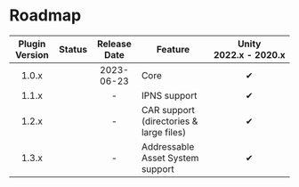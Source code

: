 
# Roadmap

| Plugin Version |    Status     | Release Date | Feature                                 | Unity<br/><nobr>2022.x - 2020.x</nobr> |
|:--------------:|:-------------:|:------------:|-----------------------------------------|:--------------------------------------:|
|     1.0.x      |  <Released/>  |  2023-06-23  | Core                                    |                   ✔                    |
|     1.1.x      | <InProgress/> |      -       | IPNS support                            |                   ✔                    |
|     1.2.x      |  <Planned/>   |      -       | CAR support (directories & large files) |                   ✔                    |
|     1.3.x      |  <Planned/>   |      -       | Addressable Asset System support        |                   ✔                    |
